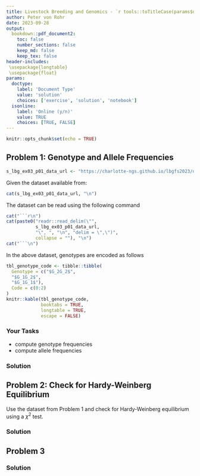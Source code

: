 ```yaml
---
title: Livestock Breeding and Genomics - `r tools::toTitleCase(params$doctype)` 3
author: Peter von Rohr
date: 2023-09-28
output:
  bookdown::pdf_document2:
    toc: false
    number_sections: false
    keep_md: false
    keep_tex: false
header-includes:
 \usepackage{longtable}
 \usepackage{float}
params:
  doctype:
    label: 'Document Type'
    value: 'solution'
    choices: ['exercise', 'solution', 'notebook']
  isonline:
    label: 'Online (y/n)'
    value: TRUE
    choices: [TRUE, FALSE]
---
```



```r
knitr::opts_chunk$set(echo = TRUE)
```


## Problem 1: Genotype and Allele Frequencies
```r
s_lbg_ex03_p01_data_url <- "https://charlotte-ngs.github.io/lbgfs2023/data/lbgfs2023_lbg_ex03.csv"
```

Given the dataset available from:

```r
cat(s_lbg_ex03_p01_data_url, "\n")
```

The dataset can be read using the following command

```r
cat("```r\n")
cat(paste0("readr::read_delim(\"", 
           s_lbg_ex03_p01_data_url, 
           "\", ", "\n", "delim = \",\")", 
           collapse = ""), "\n")
cat("```\n")
```


In the above dataset, genotypes are encoded as follows

```r
tbl_genotype_code <- tibble::tibble(
  Genotype = c("$G_2G_2$",
  "$G_1G_2$",
  "$G_1G_1$"),
  Code = c(0:2)
)
knitr::kable(tbl_genotype_code, 
             booktabs = TRUE, 
             longtable = TRUE, 
             escape = FALSE)
```

### Your Tasks

* compute genotype frequencies
* compute allele frequencies

<!-- your-solution-start
### Your Solution

* Read the dataset and assign it to a tibble or dataframe
* Compute genotype frequencies using either the function `table()` or a `dplyr` pipeline
* From genotype frequencies compute allele frequencies

---  your-solution-end -->


<!-- master-solution-start -->

### Solution

<!-- master-solution-end -->


## Problem 2: Check for Hardy-Weinberg Equilibrium
Use the dataset from Problem 1 and check for Hardy-Weinberg equilibrium using a $\chi^2$ test.


<!-- your-solution-start
### Your Solution

---  your-solution-end -->


<!-- master-solution-start -->

### Solution

<!-- master-solution-end -->


## Problem 3

<!-- your-solution-start
### Your Solution

---  your-solution-end -->


<!-- master-solution-start -->

### Solution

<!-- master-solution-end -->
 
